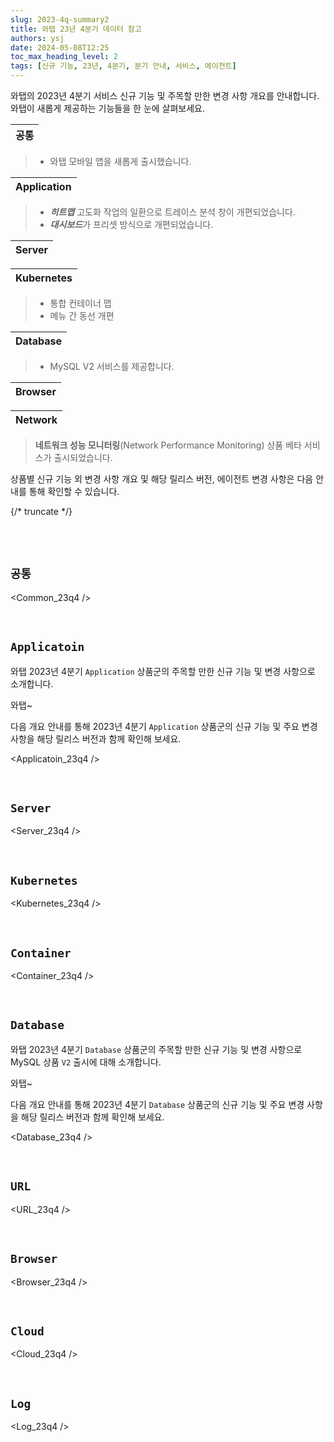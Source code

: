 ```yaml
---
slug: 2023-4q-summary2
title: 와탭 23년 4분기 데이터 참고
authors: ysj
date: 2024-05-08T12:25
toc_max_heading_level: 2
tags: [신규 기능, 23년, 4분기, 분기 안내, 서비스, 에이전트]
---
```


와탭의 2023년 4분기 서비스 신규 기능 및 주목할 만한 변경 사항 개요를 안내합니다. 와탭이 새롭게 제공하는 기능들을 한 눈에 살펴보세요.

<div class ='faq'>

|**공통**|
|---| 

> * 와탭 모바일 앱을 새롭게 출시했습니다.

|**Application**|
|---|

> * ***히트맵*** 고도화 작업의 일환으로 트레이스 분석 창이 개편되었습니다. 
> * ***대시보드***가 프리셋 방식으로 개편되었습니다. 

|**Server**|
|---|


|**Kubernetes**|
|---|

> * 통합 컨테이너 맵
> * 메뉴 간 동선 개편

|**Database**|
|---|

> * MySQL V2 서비스를 제공합니다. 

|**Browser**|
|---|

|**Network**|
|---|

> **네트워크 성능 모니터링**(Network Performance Monitoring) 상품 베타 서비스가 출시되었습니다. 

</div>

상품별 신규 기능 외 변경 사항 개요 및 해당 릴리스 버전, 에이전트 변경 사항은 다음 안내를 통해 확인할 수 있습니다.


{/* truncate */}

<br/>
<br/>

## `공통`

<div class='indentTab'>


<Common_23q4 />

</div><br/>

## `Applicatoin`

와탭 2023년 4분기 `Application` 상품군의 주목할 만한 신규 기능 및 변경 사항으로  소개합니다. 

와탭~

다음 개요 안내를 통해 2023년 4분기 `Application` 상품군의 신규 기능 및 주요 변경 사항을 해당 릴리스 버전과 함께 확인해 보세요. 

<div class='indentTab'>


<Applicatoin_23q4 />

</div><br/>

## `Server`

<div class='indentTab'>


<Server_23q4 />

</div><br/>

## `Kubernetes`

<div class='indentTab'>


<Kubernetes_23q4 />

</div><br/>

## `Container`

<div class='indentTab'>


<Container_23q4 />

</div><br/>


## `Database`

와탭 2023년 4분기 `Database` 상품군의 주목할 만한 신규 기능 및 변경 사항으로 MySQL 상품 <code class="my">V2</code> 출시에 대해 소개합니다. 

와탭~

다음 개요 안내를 통해 2023년 4분기 `Database` 상품군의 신규 기능 및 주요 변경 사항을 해당 릴리스 버전과 함께 확인해 보세요. 

<div class='indentTab'>


<Database_23q4 />

</div><br/>

## `URL`

<div class='indentTab'>


<URL_23q4 />

</div><br/>

## `Browser`

<div class='indentTab'>


<Browser_23q4 />

</div><br/>

## `Cloud`

<div class='indentTab'>


<Cloud_23q4 />

</div><br/>

## `Log`

<div class='indentTab'>


<Log_23q4 />

</div><br/>

